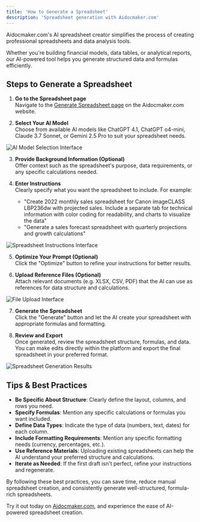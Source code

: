 ```yaml
---
title: 'How to Generate a Spreadsheet'
description: 'Spreadsheet generation with Aidocmaker.com'
---
```


Aidocmaker.com's AI spreadsheet creator simplifies the process of creating professional spreadsheets and data analysis tools.

Whether you're building financial models, data tables, or analytical reports, our AI-powered tool helps you generate structured data and formulas efficiently.

## Steps to Generate a Spreadsheet

1. **Go to the Spreadsheet page**\
   Navigate to the [Generate Spreadsheet page](https://www.aidocmaker.com/g0/sheet) on the Aidocmaker.com website.

2. **Select Your AI Model**\
   Choose from available AI models like ChatGPT 4.1, ChatGPT o4-mini, Claude 3.7 Sonnet, or Gemini 2.5 Pro to suit your spreadsheet needs.

<img
  src="/getting-started/images/generate_spreadsheet_models.png"
  alt="AI Model Selection Interface"
  className="rounded-2xl"
/>

3. **Provide Background Information (Optional)**\
   Offer context such as the spreadsheet's purpose, data requirements, or any specific calculations needed.

4. **Enter Instructions**\
   Clearly specify what you want the spreadsheet to include. For example:
   - "Create 2022 monthly sales spreadsheet for Canon imageCLASS LBP236dw with projected sales. Include a separate tab for technical information with color coding for readability, and charts to visualize the data"
   - "Generate a sales forecast spreadsheet with quarterly projections and growth calculations"

<img
  src="/getting-started/images/generate_spreadsheet_instructions.png"
  alt="Spreadsheet Instructions Interface"
  className="rounded-2xl"
/>

5. **Optimize Your Prompt (Optional)**\
   Click the "Optimize" button to refine your instructions for better results.

6. **Upload Reference Files (Optional)**\
   Attach relevant documents (e.g. XLSX, CSV, PDF) that the AI can use as references for data structure and calculations.

<img
  src="/getting-started/images/multimodal_imports.png"
  alt="File Upload Interface"
  className="rounded-2xl"
/>

7. **Generate the Spreadsheet**\
   Click the "Generate" button and let the AI create your spreadsheet with appropriate formulas and formatting.

8. **Review and Export**\
   Once generated, review the spreadsheet structure, formulas, and data. You can make edits directly within the platform and export the final spreadsheet in your preferred format.

<img
  src="/getting-started/images/generate_spreadsheet_results.png"
  alt="Spreadsheet Generation Results"
  className="rounded-2xl"
/>

## Tips & Best Practices

- **Be Specific About Structure**: Clearly define the layout, columns, and rows you need.
- **Specify Formulas**: Mention any specific calculations or formulas you want included.
- **Define Data Types**: Indicate the type of data (numbers, text, dates) for each column.
- **Include Formatting Requirements**: Mention any specific formatting needs (currency, percentages, etc.).
- **Use Reference Materials**: Uploading existing spreadsheets can help the AI understand your preferred structure and calculations.
- **Iterate as Needed**: If the first draft isn't perfect, refine your instructions and regenerate.

By following these best practices, you can save time, reduce manual spreadsheet creation, and consistently generate well-structured, formula-rich spreadsheets.

Try it out today on [Aidocmaker.com](https://www.aidocmaker.com), and experience the ease of AI-powered spreadsheet creation.
